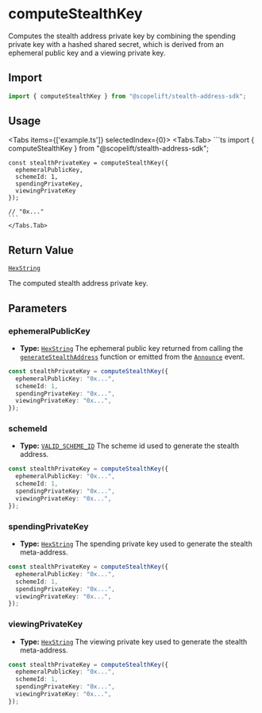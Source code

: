 
# computeStealthKey

Computes the stealth address private key by combining the spending private key with a hashed shared secret, which is derived from an ephemeral public key and a viewing private key.

## Import

```ts
import { computeStealthKey } from "@scopelift/stealth-address-sdk";
```

## Usage

<Tabs items={['example.ts']} selectedIndex={0}>
    <Tabs.Tab>
    ```ts
    import { computeStealthKey } from "@scopelift/stealth-address-sdk";

    const stealthPrivateKey = computeStealthKey({
      ephemeralPublicKey,
      schemeId: 1,
      spendingPrivateKey,
      viewingPrivateKey
    });

    // "0x..."
    ```
    </Tabs.Tab>

</Tabs>

## Return Value

[`HexString`](../glossary/types.md#hexstring)

The computed stealth address private key.

## Parameters

### ephemeralPublicKey

- **Type:** [`HexString`](../glossary/types.md#hexstring)
  The ephemeral public key returned from calling the [`generateStealthAddress`](./generateStealthAddress.mdx) function or emitted from the [`Announce`](../glossary/types.mdx#announce) event.

```ts {2}
const stealthPrivateKey = computeStealthKey({
  ephemeralPublicKey: "0x...",
  schemeId: 1,
  spendingPrivateKey: "0x...",
  viewingPrivateKey: "0x...",
});
```

### schemeId

- **Type:** [`VALID_SCHEME_ID`](../glossary/types.mdx#valid_scheme_id)
  The scheme id used to generate the stealth address.

```ts {3}
const stealthPrivateKey = computeStealthKey({
  ephemeralPublicKey: "0x...",
  schemeId: 1,
  spendingPrivateKey: "0x...",
  viewingPrivateKey: "0x...",
});
```

### spendingPrivateKey

- **Type:** [`HexString`](../glossary/types.md#hexstring)
  The spending private key used to generate the stealth meta-address.

```ts {4}
const stealthPrivateKey = computeStealthKey({
  ephemeralPublicKey: "0x...",
  schemeId: 1,
  spendingPrivateKey: "0x...",
  viewingPrivateKey: "0x...",
});
```

### viewingPrivateKey

- **Type:** [`HexString`](../glossary/types.md#hexstring)
  The viewing private key used to generate the stealth meta-address.

```ts {5}
const stealthPrivateKey = computeStealthKey({
  ephemeralPublicKey: "0x...",
  schemeId: 1,
  spendingPrivateKey: "0x...",
  viewingPrivateKey: "0x...",
});
```
